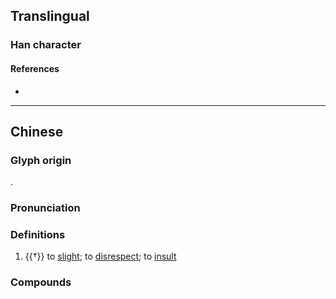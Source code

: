 {{character info}}
==Translingual==

===Han character===
{{Han char|rn=38|rad=女|as=15|sn=18|four=|canj=VGWC|ids=⿰女賣}}

====References====
* {{Han ref|kx=0273.280|dkj=06860|dj=0541.370|hdz=21088.090|uh=5B3B|ud=23355}}

----

==Chinese==
{{zh-forms|s=𪥿}}

===Glyph origin===
{{Han etym}}
{{Han compound|女|𧶠|c1=s|c2=p|t1=female|ls=psc}}.

===Pronunciation===
{{zh-pron
|m=dú
|c=duk6
|mc=y
|oc=y
|cat=v
}}

===Definitions===
{{zh-hanzi}}

# {{†}} to [[slight]]; to [[disrespect]]; to [[insult]]

===Compounds===
{{zh-der|媟嬻}}
